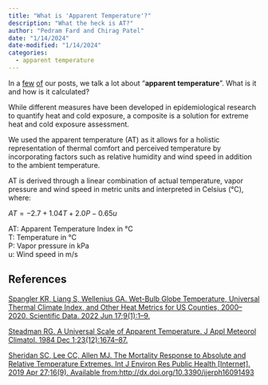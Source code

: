 ```yaml
---
title: "What is 'Apparent Temperature'?"
description: "What the heck is AT?"
author: "Pedram Fard and Chirag Patel"
date: "1/14/2024"
date-modified: "1/14/2024"
categories:
  - apparent temperature
---
```


In a [few](./intro_gridex.html) [of](./extreme_heat_california.html) our posts, we talk a lot about "**apparent temperature**". What is it and how is it calculated?

While different measures have been developed in epidemiological research to quantify heat and cold exposure, a composite is a solution for extreme heat and cold exposure assessment.

We used the apparent temperature (AT) as it allows for a holistic representation of thermal comfort and perceived temperature by incorporating factors such as relative humidity and wind speed in addition to the ambient temperature.

AT is derived through a linear combination of actual temperature, vapor pressure and wind speed in metric units and interpreted in Celsius (°C), where:

$AT = −2.7 + 1.04T + 2.0P − 0.65u$

AT: Apparent Temperature Index in °C\
T: Temperature in °C\
P: Vapor pressure in kPa\
u: Wind speed in m/s

## References

[Spangler KR, Liang S, Wellenius GA. Wet-Bulb Globe Temperature, Universal Thermal Climate Index, and Other Heat Metrics for US Counties, 2000–2020. Scientific Data. 2022 Jun 17;9(1):1–9.](http://paperpile.com/b/r994tT/XWgx)

[Steadman RG. A Universal Scale of Apparent Temperature. J Appl Meteorol Climatol. 1984 Dec 1;23(12):1674–87.](http://paperpile.com/b/r994tT/ZmjT)

[Sheridan SC, Lee CC, Allen MJ. The Mortality Response to Absolute and Relative Temperature Extremes. Int J Environ Res Public Health \[Internet\]. 2019 Apr 27;16(9). Available from:](http://paperpile.com/b/r994tT/josx)<http://dx.doi.org/10.3390/ijerph16091493>
